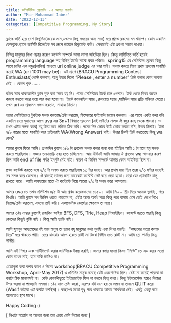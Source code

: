 ```yaml
---
title: কম্পিটিটিভ প্রোগ্রামিং -এ আমার পদার্পণ
author: "Mir Mohammad Jaber"
date: "2022-12-13"
categories: [Competitive Programming, My Story]
---
```

ব্র্যাকে ভর্তি হয়ে বেশ কিছুদিন(কয়েক মাস,এখনও কিছু সময়ের জন্য সত্য) ধরে প্রচন্ড রকমের মন খারাপ। কোন একদিন ফেসবুকে ব্র্যাকে ভার্সিটি রিলেটেড সব গ্রুপে জয়েনে রিকুয়েস্ট করি। সেভাবেই এই গ্রুপের সন্ধান পাওয়া।

বিভিন্ন মানুষের লিখা পড়ার কারণে কন্টেস্ট সম্পর্কে ভাসা ভাসা আইডিয়া ছিল। কিন্তু ভার্সিটিতে ভর্তি হয়েই programming language সহ বিভিন্ন টার্মের সাথে প্রথম পরিচয়।
spring15 এর সেমিস্টার ব্রেকের কিছু আগে ঢাবির এক বন্ধুর(নাবিল) মাধ্যমে uri online judge এর খবর পাই। সলভ করতে গিয়ে প্রথম প্রবলেম সাবমিট করেই WA (uri 1001 may be)। এই গ্রুপে (BRACU Programming Contest Enthusiasts)পোস্ট করলাম, আপু উত্তর দিলো "Please , enter a number" প্রিন্ট করার কোন দরকার নেই । কেবল শুরু ......

রকিব স্যার থাকাকালীন ক্লাস শুরু করা সম্ভব হয় নি। পরের সেমিস্টারে টার্কে চলে গেলাম। টার্ক থেকে ফিরে জয়েন করবো করবো করে ভয়ে আর করা হলো না। টার্কে কাওনাইন স্যার , রুবায়েত স্যার ,সামিউল স্যার প্রতি শনিবার যেতো। তখন uri এর প্রবলেম সলভ করতাম, সাহায্য নিতাম।

পরের সেমিস্টারেও টুকটাক সলভ করতাম/চেষ্টা করতাম, ডিসেম্বরে ফাইনালি জয়েন করলাম।
এর আগে একটা কথা বলি একদিন রাতে ঘুমানোর আগে uva এর 3n+1 বিখ্যাত প্রবলেম (এই সাইটের নামও ঐ বন্ধুর কাছ থেকে পাওয়া। ও তখন এটায় সলভ করে) বহু চিন্তা করে লজিক ঠিক করি। পরের দিন ভোরে উঠে কোড করতে বসি, উত্তর মিলাই। টানা ৭/৮ বারের মতো সাবমিট করে প্রতিবারই WA(Wrong Answer) খাই। উত্তর ঠিকই প্রিন্ট করতেছে কিন্তু wa কেন?

আবার ক্লাসে ফিরে আসি। প্রথমদিন ক্লাসে ২/৩ টা প্রবলেম সলভ করার জন্য বলা হইছিল আমি ১ টা মনে হয় সলভ করতে পারছিলাম। লজ্জায় তাড়াতাড়ি বের হতে চাচ্ছিলাম। আর ঐদিনই জানি আমার ঐ প্রবলেম wa খাওয়ার কারণ ছিল আমি end of file পর্যন্ত ইনপুট নেই নাই। কারণ ঐ জিনিস সম্পর্কে আমার কোন আইডিয়া ছিল না।

প্রথম কন্টেস্ট করতে বসে ২/৩ টা সলভ করতে পারছিলাম ১০ টার মধ্যে। আর প্রথম যারা ছিল তারা ২/৩ ঘন্টার মধ্যেই সব সলভ করে ফেলছে। ঐ রাতেই তাদের জন্য আরেকটা কন্টেস্ট সেট করে দেয়া হতো। তারা যেন প্র্যাকটিস চালু রাখতে পারে। আমি অসহায়ের মতো ঐ কন্টেস্টে গিয়ে আরো ২/৩ টা সলভ করে আসতাম।

আমার uva তে তখন সলিউশন ৪/৫ টা আর প্রথম কয়েকজনের ১৪৫+। আমি সি++ স্ট্রিং নিয়ে অনেক ভুগছি , পরে শিখছি। আমি ক্লাসে সব জিনিস ধরতে পারতাম না, এইটা আজ অবধি সত্য কিন্তু পরে বাসায় এসে ঘেটে দেখে শিখে নিতাম/চেষ্টা করতাম, এখনো তাই করি। একাডেমিক কোর্সের ক্ষেত্রেও তা সত্য।

আমার ৩/৪ নাম্বার ক্লাসেই রাজকিন ভাইয়া BFS, DFS, Trie, Heap শিখাইছিল। কন্সেপ্ট ধরতে পারছি কিন্তু কোডের কিছুই বুঝি নাই । কিন্তু আমি ছাড়ি নাই।

আমি হুমায়ুন আহমেদের বই পড়া মানুষ তা ছাড়া বহু মানুষের কথা শুনছি এবং লিখা পড়ছি। "কচ্ছপের মতো কামড় দিয়ে" ধরে থাকতে পারি। হেরে যাওয়ার আগে হারতে রাজী না কিংবা বিলীন হতে রাজী না। আমি স্লো লার্নার কিন্তু লার্নার।

আমি এই শিখার এবং পার্টিসিপেট করার জার্নিটাকে ইঞ্জয় করছি। আমার বলার মতো কিংবা "সিভি" তে এড করার মতো কোন র‍্যাংক নাই, হবে নাকি জানিও না।

এতোগুলা কথা বলার কারণ ৪ দিনের workshop(BRACU Competitive Programming Workshop, April-May 2017) এ প্রতিদিন মানুষ কমছে যেটা এক্সপেক্টেড ছিল। চেষ্টা না করেই পারবো না বলাটা ঠিক মানানসই না। কেউ কোনকিছুতে ইন্টারেস্টেড ফিল না করলে ভিন্ন কথা। কিন্তু ইন্টারেস্টেড হয়েও নিজের উপর ভরসা না পাওয়াটা সমস্যা। ১/২ মাস চেষ্টা করো , এরপর যদি মনে হয় যে সম্ভব না তাহলে QUIT করো (Wasif ভাইয়া এই কথাটা বলছিল)। কচ্ছপের মতো শুধু পরে থাকাতে আবার সার্থকতা নেই। একটু একটু করে আগাতেও হবে সাথে।

Happy Coding :) 

[ লিখাটা যতোটা না অন্যের জন্য তার চেয়ে বেশি নিজের জন্য ]